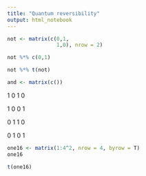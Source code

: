 ```yaml
---
title: "Quantum reversibility"
output: html_notebook
---
```




```r
not <- matrix(c(0,1,
                1,0), nrow = 2)
```


```r
not %*% c(0,1)
```

```r
not %*% t(not)
```



```r
and <- matrix(c())
```



1
0
1
0

1
0
0
1

0
1
1
0

0
1
0
1




```r
one16 <- matrix(1:4^2, nrow = 4, byrow = T)
one16
```

```r
t(one16)
```




